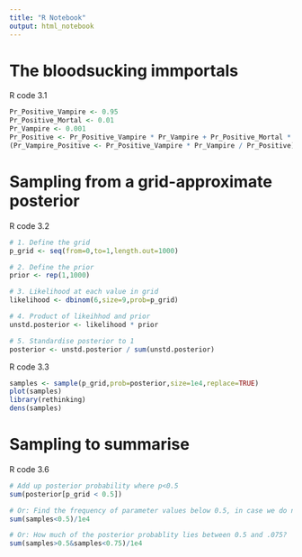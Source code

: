```yaml
---
title: "R Notebook"
output: html_notebook
---
```

# The bloodsucking immportals
R code 3.1

```r
Pr_Positive_Vampire <- 0.95
Pr_Positive_Mortal <- 0.01
Pr_Vampire <- 0.001
Pr_Positive <- Pr_Positive_Vampire * Pr_Vampire + Pr_Positive_Mortal * (1 - Pr_Vampire)
(Pr_Vampire_Positive <- Pr_Positive_Vampire * Pr_Vampire / Pr_Positive)
```
# Sampling from a grid-approximate posterior
R code 3.2
```r
# 1. Define the grid
p_grid <- seq(from=0,to=1,length.out=1000)

# 2. Define the prior
prior <- rep(1,1000)

# 3. Likelihood at each value in grid
likelihood <- dbinom(6,size=9,prob=p_grid)

# 4. Product of likeihhod and prior
unstd.posterior <- likelihood * prior

# 5. Standardise posterior to 1
posterior <- unstd.posterior / sum(unstd.posterior)
```
R code 3.3
```r
samples <- sample(p_grid,prob=posterior,size=1e4,replace=TRUE)
plot(samples)
library(rethinking)
dens(samples)
```
# Sampling to summarise
R code 3.6
```r
# Add up posterior probability where p<0.5
sum(posterior[p_grid < 0.5])

# Or: Find the frequency of parameter values below 0.5, in case we do not have the true posterior distribution available: 
sum(samples<0.5)/1e4

# Or: How much of the posterior probablity lies between 0.5 and .075?
sum(samples>0.5&samples<0.75)/1e4
```


